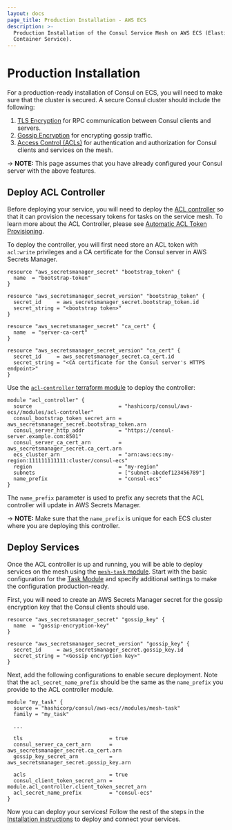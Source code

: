 ```yaml
---
layout: docs
page_title: Production Installation - AWS ECS
description: >-
  Production Installation of the Consul Service Mesh on AWS ECS (Elastic
  Container Service).
---
```



# Production Installation

For a production-ready installation of Consul on ECS, you will need to make sure that the cluster is secured.
A secure Consul cluster should include the following:

1. [TLS Encryption](/docs/security/encryption#rpc-encryption-with-tls) for RPC communication between Consul clients and servers.
1. [Gossip Encryption](/docs/security/encryption#gossip-encryption) for encrypting gossip traffic.
1. [Access Control (ACLs)](/docs/security/acl) for authentication and authorization for Consul clients and services on the mesh.

-> **NOTE:** This page assumes that you have already configured your Consul server with the above features.

## Deploy ACL Controller

Before deploying your service, you will need to deploy the [ACL controller](https://registry.terraform.io/modules/hashicorp/consul-ecs/aws/latest/submodules/acl-controller) so that it can provision the necessary tokens
for tasks on the service mesh. To learn more about the ACL Controller, please see [Automatic ACL Token Provisioning](/docs/ecs/architecture#automatic-acl-token-provisioning).

To deploy the controller, you will first need store an ACL token with `acl:write` privileges
and a CA certificate for the Consul server in AWS Secrets Manager.

```hcl
resource "aws_secretsmanager_secret" "bootstrap_token" {
  name  = "bootstrap-token"
}

resource "aws_secretsmanager_secret_version" "bootstrap_token" {
  secret_id     = aws_secretsmanager_secret.bootstrap_token.id
  secret_string = "<bootstrap token>"
}

resource "aws_secretsmanager_secret" "ca_cert" {
  name  = "server-ca-cert"
}

resource "aws_secretsmanager_secret_version" "ca_cert" {
  secret_id     = aws_secretsmanager_secret.ca_cert.id
  secret_string = "<CA certificate for the Consul server's HTTPS endpoint>"
}
```

Use the [`acl-controller` terraform module](https://registry.terraform.io/modules/hashicorp/consul-ecs/aws/latest/submodules/acl-controller?tab=inputs) to deploy the controller:

```hcl
module "acl_controller" {
  source                            = "hashicorp/consul/aws-ecs//modules/acl-controller"
  consul_bootstrap_token_secret_arn = aws_secretsmanager_secret.bootstrap_token.arn
  consul_server_http_addr           = "https://consul-server.example.com:8501"
  consul_server_ca_cert_arn         = aws_secretsmanager_secret.ca_cert.arn
  ecs_cluster_arn                   = "arn:aws:ecs:my-region:111111111111:cluster/consul-ecs"
  region                            = "my-region"
  subnets                           = ["subnet-abcdef123456789"]
  name_prefix                       = "consul-ecs"
}
```

The `name_prefix` parameter is used to prefix any secrets that the ACL controller will
update in AWS Secrets Manager.

-> **NOTE:** Make sure that the `name_prefix` is unique for each ECS cluster where you are
deploying this controller.

## Deploy Services

Once the ACL controller is up and running, you will be able to deploy services on the mesh using the [`mesh-task` module](https://registry.terraform.io/modules/hashicorp/consul-ecs/aws/latest/submodules/mesh-task).
Start with the basic configuration for the [Task Module](/docs/ecs/get-started/install#task-module) and specify additional settings to make the configuration production-ready.

First, you will need to create an AWS Secrets Manager secret for the gossip encryption key that the Consul clients
should use.

```hcl
resource "aws_secretsmanager_secret" "gossip_key" {
  name  = "gossip-encryption-key"
}

resource "aws_secretsmanager_secret_version" "gossip_key" {
  secret_id     = aws_secretsmanager_secret.gossip_key.id
  secret_string = "<Gossip encryption key>"
}
```

Next, add the following configurations to enable secure deployment. Note that the `acl_secret_name_prefix`
should be the same as the `name_prefix` you provide to the ACL controller module.

```hcl
module "my_task" {
  source = "hashicorp/consul/aws-ecs//modules/mesh-task"
  family = "my_task"

  ...

  tls                            = true
  consul_server_ca_cert_arn      = aws_secretsmanager_secret.ca_cert.arn
  gossip_key_secret_arn          = aws_secretsmanager_secret.gossip_key.arn

  acls                           = true
  consul_client_token_secret_arn = module.acl_controller.client_token_secret_arn
  acl_secret_name_prefix         = "consul-ecs"
}
```

Now you can deploy your services! Follow the rest of the steps in the [Installation instructions](/docs/ecs/get-started/install#task-module)
to deploy and connect your services.
